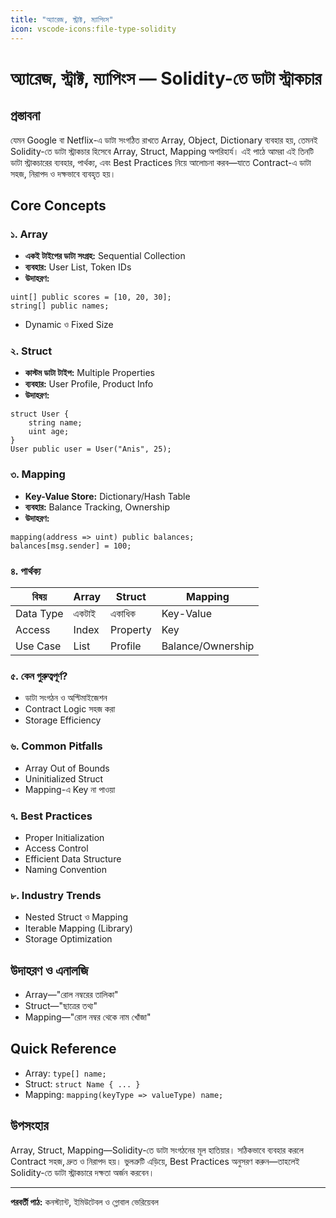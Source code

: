 ```yaml
---
title: "অ্যারেজ, স্ট্রাক্ট, ম্যাপিংস"
icon: vscode-icons:file-type-solidity
---
```


# অ্যারেজ, স্ট্রাক্ট, ম্যাপিংস — Solidity-তে ডাটা স্ট্রাকচার

## প্রস্তাবনা

যেমন Google বা Netflix-এ ডাটা সংগঠিত রাখতে Array, Object, Dictionary ব্যবহার হয়, তেমনই Solidity-তে ডাটা স্ট্রাকচার হিসেবে Array, Struct, Mapping অপরিহার্য। এই পাঠে আমরা এই তিনটি ডাটা স্ট্রাকচারের ব্যবহার, পার্থক্য, এবং Best Practices নিয়ে আলোচনা করব—যাতে Contract-এ ডাটা সহজ, নিরাপদ ও দক্ষভাবে ব্যবহৃত হয়।

## Core Concepts

### ১. Array
- **একই টাইপের ডাটা সংগ্রহ:** Sequential Collection
- **ব্যবহার:** User List, Token IDs
- **উদাহরণ:**
```solidity
uint[] public scores = [10, 20, 30];
string[] public names;
```
- Dynamic ও Fixed Size

### ২. Struct
- **কাস্টম ডাটা টাইপ:** Multiple Properties
- **ব্যবহার:** User Profile, Product Info
- **উদাহরণ:**
```solidity
struct User {
    string name;
    uint age;
}
User public user = User("Anis", 25);
```

### ৩. Mapping
- **Key-Value Store:** Dictionary/Hash Table
- **ব্যবহার:** Balance Tracking, Ownership
- **উদাহরণ:**
```solidity
mapping(address => uint) public balances;
balances[msg.sender] = 100;
```

### ৪. পার্থক্য
| বিষয়         | Array             | Struct            | Mapping           |
|--------------|-------------------|-------------------|-------------------|
| Data Type    | একটাই             | একাধিক            | Key-Value         |
| Access       | Index             | Property          | Key               |
| Use Case     | List              | Profile           | Balance/Ownership |

### ৫. কেন গুরুত্বপূর্ণ?
- ডাটা সংগঠন ও অপ্টিমাইজেশন
- Contract Logic সহজ করা
- Storage Efficiency

### ৬. Common Pitfalls
- Array Out of Bounds
- Uninitialized Struct
- Mapping-এ Key না পাওয়া

### ৭. Best Practices
- Proper Initialization
- Access Control
- Efficient Data Structure
- Naming Convention

### ৮. Industry Trends
- Nested Struct ও Mapping
- Iterable Mapping (Library)
- Storage Optimization

## উদাহরণ ও এনালজি
- Array—"রোল নম্বরের তালিকা"
- Struct—"ছাত্রের তথ্য"
- Mapping—"রোল নম্বর থেকে নাম খোঁজা"

## Quick Reference

- Array: `type[] name;`
- Struct: `struct Name { ... }`
- Mapping: `mapping(keyType => valueType) name;`

## উপসংহার

Array, Struct, Mapping—Solidity-তে ডাটা সংগঠনের মূল হাতিয়ার। সঠিকভাবে ব্যবহার করলে Contract সহজ, দ্রুত ও নিরাপদ হয়। ভুলত্রুটি এড়িয়ে, Best Practices অনুসরণ করুন—তাহলেই Solidity-তে ডাটা স্ট্রাকচারে দক্ষতা অর্জন করবেন।

---

**পরবর্তী পাঠ:** কনস্ট্যান্ট, ইমিউটেবল ও গ্লোবাল ভেরিয়েবল
